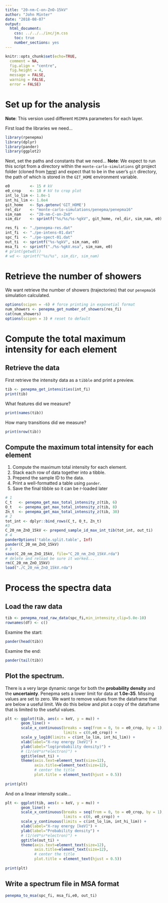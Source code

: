 ```yaml
---
title: "20-nm-C-on-ZnO-15kV"
author: "John Minter"
date: "2018-08-07"
output:
  html_document:
    css: ../../../inc/jm.css
    toc: true
    number_sections: yes
---
```



```r
knitr::opts_chunk$set(echo=TRUE,
  comment = NA,
  fig.align = "centre",
  fig.height = 4,
  message = FALSE,
  warning = FALSE,
  error = FALSE)
```

# Set up for the analysis

**Note**: This version used different `MSIMPA` parameters for each layer.

First load the libraries we need...

```r
library(rpenepma)
library(dplyr)
library(pander)
library(ggplot2)
```


Next, set the paths and constants that we need... **Note**: We expect
to run this script from a directory within the `monte-carlo-simulations`
git project folder (cloned from
[here](https://github.com/jrminter/monte-carlo-simulations)) and expect that
to be in the user's `git` directory, the path of which is stored in the
`GIT_HOME` environment variable.

```r
e0         <- 15 # kV
e0_crop    <- 10 # kV to crop plot
int_lo_lim <- 1.0e-1
int_hi_lim <- 1.0e4
git_home   <- Sys.getenv('GIT_HOME')
rel_dir    <- "monte-carlo-simulations/penepma/penepma16"
sim_nam    <- "20-nm-C-on-ZnO"
sim_dir    <- sprintf("%s/%s/%s-%gkV", git_home, rel_dir, sim_nam, e0)

res_fi  <- "./penepma-res.dat"
int_fi  <- "./pe-intens-01.dat"
spc_fi  <- "./pe-spect-01.dat"
out_ti  <- sprintf("%s-%gkV", sim_nam, e0)
msa_fi  <- sprintf("./%s-%gkV.msa", sim_nam, e0)
# print(getwd())
# wd <- sprintf("%s/%s", sim_dir, sim_nam)

```

# Retrieve the number of showers

We want retrieve the number of showers (trajectories) that our `penepma16`
simulation calculated.

```r
options(scipen = -6) # force printing in exponetial format
num_showers <- penepma_get_number_of_showers(res_fi)
cat(num_showers)
options(scipen = 3) # reset to default
```

# Compute the total maximum intensity for each element

## Retrieve the data

First retrieve the intensity data as a `tibble` and print a preview.

```r
tib <- penepma_get_intensities(int_fi)
print(tib)
```

What features did we measure?

```r
print(names(tib))
```

How many transitions did we measure?

```r
print(nrow(tib))
```

## Compute the maximum total intensity for each element

1. Compute the maximum total intensity for each element.
2. Stack each row of data together into a tibble.
3. Prepend the sample ID to the data.
4. Print a well-formatted a table using `pander`.
5. Save the final tibble so it can be r-loaded later

```r
# 1
C_t   <- penepma_get_max_total_intensity_z(tib, 6)
O_t   <- penepma_get_max_total_intensity_z(tib, 8)
Zn_t  <- penepma_get_max_total_intensity_z(tib, 30)
# 2
tot_int <- dplyr::bind_rows(C_t, O_t, Zn_t)
#3 
C_20_nm_ZnO_15kV <- prepend_sample_id_max_int_tib(tot_int, out_ti)
# 4
panderOptions('table.split.table', Inf)
pander(C_20_nm_ZnO_15kV)
# 5
save(C_20_nm_ZnO_15kV, file="C_20_nm_ZnO_15kV.rda")
# delete and reload be sure it worked...
rm(C_20_nm_ZnO_15kV)
load("./C_20_nm_ZnO_15kV.rda")
```

# Process the spectra data

## Load the raw data

```r
tib <- penepma_read_raw_data(spc_fi,min_intensity_clip=5.0e-10)
rownames(df) <- c()
```

Examine the start:

```r
pander(head(tib))
```

Examine the end:

```r
pander(tail(tib))
```
## Plot the spectrum.

There is a very large dynamic
range for both the **probability density** and the **uncertainty**.
Penepma sets a lower limit for data at **1.0e-35**. Missing values are
set to zero. We want to remove values from the dataframe that are
below a useful limit. We do this below and plot a copy of the 
dataframe that is limited to the useful values.


```r
plt <- ggplot(tib, aes(x = keV, y = mu)) +
       geom_line() + 
       scale_x_continuous(breaks = seq(from = 0, to = e0_crop, by = 1),
                          limits = c(0,e0_crop)) +
       scale_y_log10(limits = c(int_lo_lim, int_hi_lim)) +
       xlab(label="X-ray energy [keV]") +
       ylab(label="log(probability density)") +
       # (1/(eV*sr*electron)") +
       ggtitle(out_ti) +
       theme(axis.text=element_text(size=12),
             axis.title=element_text(size=12),
             # center the title
             plot.title = element_text(hjust = 0.5))
       
print(plt)
```
And on a linear intensity scale...

```r
plt <- ggplot(tib, aes(x = keV, y = mu)) +
       geom_line() + 
       scale_x_continuous(breaks = seq(from = 0, to = e0_crop, by = 1),
                          limits = c(0, e0_crop)) +
       scale_y_continuous(limits = c(int_lo_lim, int_hi_lim)) +
       xlab(label="X-ray energy [keV]") +
       ylab(label="Probability density") +
       # (1/(eV*sr*electron)") +
       ggtitle(out_ti) +
       theme(axis.text=element_text(size=12),
             axis.title=element_text(size=12),
             # center the title
             plot.title = element_text(hjust = 0.5))
       
print(plt)
```

## Write a spectrum file in MSA format

```r
penepma_to_msa(spc_fi, msa_fi,e0, out_ti)
```


